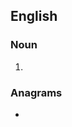 {{also|DSO|DSÖ}}
==English==

===Noun===
{{en-noun}}

# {{alternative spelling of|en|dzo}}

===Anagrams===
* {{anagrams|en|a=dos|DOS|DoS|OD's|ODS|OSD|SDO|SOD|SoD|do's|dos|ods|sod}}
